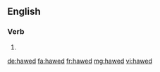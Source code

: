 ==English==

===Verb===
{{head|en|verb form}}

# {{en-past of|haw}}

[[de:hawed]]
[[fa:hawed]]
[[fr:hawed]]
[[mg:hawed]]
[[vi:hawed]]